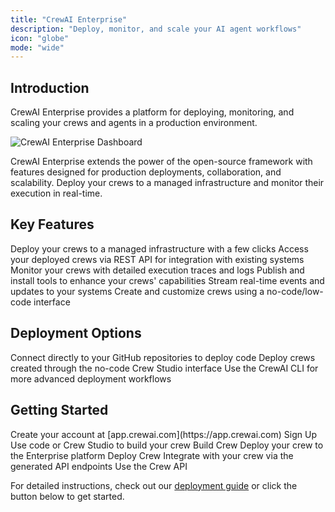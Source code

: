 ```yaml
---
title: "CrewAI Enterprise"
description: "Deploy, monitor, and scale your AI agent workflows"
icon: "globe"
mode: "wide"
---
```


## Introduction

CrewAI Enterprise provides a platform for deploying, monitoring, and scaling your crews and agents in a production environment.

<Frame>
  <img src="/images/enterprise/crewai-enterprise-dashboard.png" alt="CrewAI Enterprise Dashboard" />
</Frame>

CrewAI Enterprise extends the power of the open-source framework with features designed for production deployments, collaboration, and scalability. Deploy your crews to a managed infrastructure and monitor their execution in real-time.

## Key Features

<CardGroup cols={2}>
  <Card title="Crew Deployments" icon="rocket">
    Deploy your crews to a managed infrastructure with a few clicks
  </Card>
  <Card title="API Access" icon="code">
    Access your deployed crews via REST API for integration with existing systems
  </Card>
  <Card title="Observability" icon="chart-line">
    Monitor your crews with detailed execution traces and logs
  </Card>
  <Card title="Tool Repository" icon="toolbox">
    Publish and install tools to enhance your crews' capabilities
  </Card>
  <Card title="Webhook Streaming" icon="webhook">
    Stream real-time events and updates to your systems
  </Card>
  <Card title="Crew Studio" icon="paintbrush">
    Create and customize crews using a no-code/low-code interface
  </Card>
</CardGroup>

## Deployment Options

<CardGroup cols={3}>
  <Card title="GitHub Integration" icon="github">
    Connect directly to your GitHub repositories to deploy code
  </Card>
  <Card title="Crew Studio" icon="palette">
    Deploy crews created through the no-code Crew Studio interface
  </Card>
  <Card title="CLI Deployment" icon="terminal">
    Use the CrewAI CLI for more advanced deployment workflows
  </Card>
</CardGroup>

## Getting Started

<Steps>
  <Step title="Sign up for an account">
    Create your account at [app.crewai.com](https://app.crewai.com)
    <Card
      title="Sign Up"
      icon="user"
      href="https://app.crewai.com/signup"
    >
      Sign Up
    </Card>
  </Step>
  <Step title="Build your first crew">
    Use code or Crew Studio to build your crew
    <Card
      title="Build Crew"
      icon="paintbrush"
      href="/en/enterprise/guides/build-crew"
    >
      Build Crew
    </Card>
  </Step>
  <Step title="Deploy your crew">
    Deploy your crew to the Enterprise platform
    <Card
      title="Deploy Crew"
      icon="rocket"
      href="/en/enterprise/guides/deploy-crew"
    >
      Deploy Crew
    </Card>
  </Step>
  <Step title="Access your crew">
    Integrate with your crew via the generated API endpoints
    <Card
      title="API Access"
      icon="code"
      href="/en/enterprise/guides/kickoff-crew"
    >
      Use the Crew API
    </Card>
  </Step>
</Steps>

For detailed instructions, check out our [deployment guide](/en/enterprise/guides/deploy-crew) or click the button below to get started.

